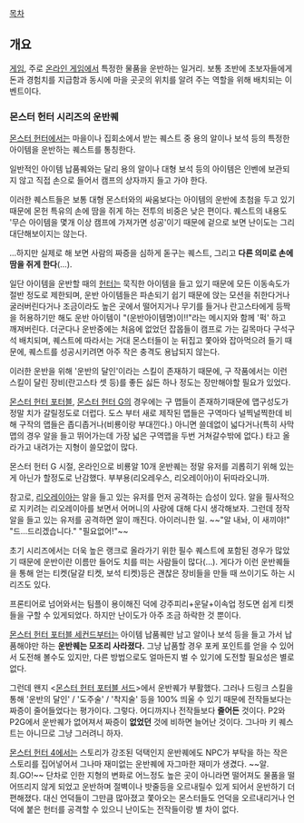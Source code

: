 [[목차]]

== 개요 ==
[[게임]], 주로 [[온라인 게임]]에서 특정한 물품을 운반하는 일거리. 보통 초반에 초보자들에게 돈과 경험치를 지급함과 동시에 마을 곳곳의 위치를 알려 주는 역할을 위해 배치되는 이벤트이다.

=== 몬스터 헌터 시리즈의 운반퀘 ===
[[몬스터 헌터]]에서는 마을이나 집회소에서 받는 퀘스트 중 용의 알이나 보석 등의 특정한 아이템을 운반하는 퀘스트를 통칭한다. 

일반적인 아이템 납품퀘와는 달리 용의 알이나 대형 보석 등의 아이템은 인벤에 보관되지 않고 직접 손으로 들어서 캠프의 상자까지 들고 가야 한다.

이러한 퀘스트들은 보통 대형 몬스터와의 싸움보다는 아이템의 운반에 초첨을 두고 있기 때문에 몬헌 특유의 손에 땀을 쥐게 하는 전투의 비중은 낮은 편이다. 퀘스트의 내용도 '무슨 아이템을 몇개 이상 캠프에 가져가면 성공'이기 때문에 겉으로 보면 난이도는 그리 대단해보이지는 않는다.

...하지만 실제로 해 보면 사람의 짜증을 심하게 돋구는 퀘스트, 그리고 '''다른 의미로 손에 땀을 쥐게 한다'''(...).

일단 아이템을 운반할 때의 [[헌터]]는 묵직한 아이템을 들고 있기 때문에 모든 이동속도가 절반 정도로 제한되며, 운반 아이템들은 파손되기 쉽기 때문에 앉는 모션을 취한다거나 굴러버린다거나 조금이라도 높은 곳에서 떨어지거나 무기를 들거나 란고스타에게 등짝을 허용하기만 해도 운반 아이템이 "(운반아이템명)이!!"라는 메시지와 함께 '퍽' 하고 깨져버린다. 더군다나 운반중에는 처음에 없었던 잡몹들이 캠프로 가는 길목마다 구석구석 배치되며, 퀘스트에 따라서는 거대 몬스터들이 눈 뒤집고 쫓아와 잡아먹으려 들기 때문에, 퀘스트를 성공시키려면 아주 작은 충격도 용납되지 않는다. 

이러한 운반을 위해 '운반의 달인'이라는 스킬이 존재하기 때문에, 구 작품에서는 이런 스킬이 달린 장비(란고스타 셋 등)를 좋든 싫든 하나 정도는 장만해야할 필요가 있었다.

[[몬스터 헌터 포터블]], [[몬스터 헌터 G]]의 경우에는 구 맵들이 존재하기때문에 맵구성도가 정말 치가 갈릴정도로 더럽다. 도스 부터 새로 제작된 맵들은 구역마다 널찍널찍한데 비해 구작의 맵들은 좁디좁거나(비룡이랑 부대낀다.) 아니면 쓸데없이 넓다거나(특히 사막맵의 경우 알을 들고 뛰어가는데 가장 넓은 구역맵을 두번 거쳐갈수밖에 없다.) 타고 올라가고 내려가는 지형이 쓸모없이 많다.

몬스터 헌터 G 시절, 온라인으로 비룡알 10개 운반퀘는 정말 유저를 괴롭히기 위해 있는게 아닌가 할정도로 난감했다. 부부용(리오레우스, 리오레이아)이 뒤따라오니까.

참고로, [[리오레이아]]는 알을 들고 있는 유저를 먼저 공격하는 습성이 있다. 알을 필사적으로 지키려는 리오레이아를 보면서 어머니의 사랑에 대해 다시 생각해보자. 그런데 정작 알을 들고 있는 유저를 공격하면 알이 깨진다. 아이러니한 일. ~~"알 내놔, 이 새끼야!" "드...드리겠습니다." "필요없어!"~~

초기 시리즈에서는 더욱 높은 랭크로 올라가기 위한 필수 퀘스트에 포함된 경우가 많았기 때문에 운반이란 이름만 들어도 치를 떠는 사람들이 많다(…). 게다가 이런 운반퀘들을 통해 얻는 티켓(달걀 티켓, 보석 티켓)등은 괜찮은 장비들을 만들 때 쓰이기도 하는 시리즈도 있다. 

프론티어로 넘어와서는 팀플이 용이해진 덕에 강주피리+운달+이속업 정도면 쉽게 티켓들을 구할 수 있게되었다. 하지만 난이도가 아주 조금 하락한 것 뿐이다.

[[몬스터 헌터 포터블 세컨드]]부터는 아이템 납품퀘만 남고 알이나 보석 등을 들고 가서 납품해야만 하는 '''운반퀘는 모조리 사라졌다.''' 그냥 납품할 경우 포케 포인트를 얻을 수 있어서 도전해 볼수도 있지만, 다른 방법으로도 얼마든지 벌 수 있기에 도전할 필요성은 별로 없다.

그런데 왠지 <[[몬스터 헌터 포터블 서드]]>에서 운반퀘가 부활했다. 그러나 드링크 스킬을 통해 '운반의 달인' / '도주술' / '착지술' 등을 100% 띄울 수 있기 때문에 전작들보다는 짜증이 줄어들었다는 평가이다. 그렇다. 어디까지나 전작들보다 '''줄어든''' 것이다. P2와 P2G에서 운반퀘가 없어져서 짜증이 '''없었던''' 것에 비하면 늘어난 것이다. 그나마 키 퀘스트는 아니므로 그냥 그러려니 하자.

[[몬스터 헌터 4]]에서는 스토리가 강조된 덕택인지 운반퀘에도 NPC가 부탁을 하는 작은 스토리를 집어넣어서 그나마 재미없는 운반퀘에 자그마한 재미가 생겼다. ~~알.최.GO!~~ 단차로 인한 지형의 변화로 어느정도 높은 곳이 아니라면 떨어져도 물품을 떨어뜨리지 않게 되었고 운반하며 절벽이나 밧줄등을 오르내릴수 있게 되어서 운반하기 더 편해졌다. 대신 언덕들이 그만큼 많아졌고 쫓아오는 몬스터들도 언덕을 오르내리거나 언덕에 붙은 헌터를 공격할 수 있으니 난이도는 전작들이랑 별 차이 없다.
